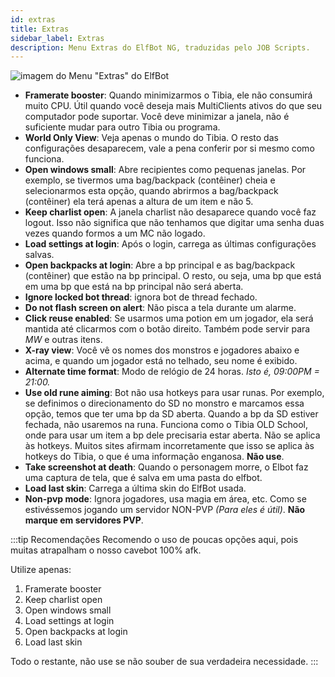 ```yaml
---
id: extras
title: Extras
sidebar_label: Extras
description: Menu Extras do ElfBot NG, traduzidas pelo JOB Scripts.
---
```

![imagem do Menu "Extras" do ElfBot](/img/elfbot/extras.jpg)

- **Framerate booster**: Quando minimizarmos o Tibia, ele não consumirá muito CPU. Útil quando você deseja mais MultiClients ativos do que seu computador pode suportar. Você deve minimizar a janela, não é suficiente mudar para outro Tibia ou programa.
- **World Only View**: Veja apenas o mundo do Tibia. O resto das configurações desaparecem, vale a pena conferir por si mesmo como funciona.
- **Open windows small**: Abre recipientes como pequenas janelas. Por exemplo, se tivermos uma bag/backpack (contêiner) cheia e selecionarmos esta opção, quando abrirmos a bag/backpack (contêiner) ela terá apenas a altura de um item e não 5.
- **Keep charlist open**: A janela charlist não desaparece quando você faz logout. Isso não significa que não tenhamos que digitar uma senha duas vezes quando formos a um MC não logado.
- **Load settings at login**: Após o login, carrega as últimas configurações salvas.
- **Open backpacks at login**: Abre a bp principal e as bag/backpack (contêiner) que estão na bp principal. O resto, ou seja, uma bp que está em uma bp que está na bp principal não será aberta.
- **Ignore locked bot thread**: ignora bot de thread fechado.
- **Do not flash screen on alert**: Não pisca a tela durante um alarme.
- **Click reuse enabled**: Se usarmos uma potion em um jogador, ela será mantida até clicarmos com o botão direito. Também pode servir para *MW* e outras itens.
- **X-ray view**: Você vê os nomes dos monstros e jogadores abaixo e acima, e quando um jogador está no telhado, seu nome é exibido.
- **Alternate time format**: Modo de relógio de 24 horas. *Isto é, 09:00PM = 21:00.*
- **Use old rune aiming**: Bot não usa hotkeys para usar runas. Por exemplo, se definimos o direcionamento do SD no monstro e marcamos essa opção, temos que ter uma bp da SD aberta. Quando a bp da SD estiver fechada, não usaremos na runa. Funciona como o Tibia OLD School, onde para usar um item a bp dele precisaria estar aberta. Não se aplica às hotkeys. Muitos sites afirmam incorretamente que isso se aplica às hotkeys do Tibia, o que é uma informação enganosa. **Não use**.
- **Take screenshot at death**: Quando o personagem morre, o Elbot faz uma captura de tela, que é salva em uma pasta do elfbot.
- **Load last skin**: Carrega a última skin do ElfBot usada.
- **Non-pvp mode**: Ignora jogadores, usa magia em área, etc. Como se estivéssemos jogando um servidor NON-PVP *(Para eles é útil)*. **Não marque em servidores PVP**.

:::tip  Recomendações
Recomendo o uso de poucas opções aqui, pois muitas atrapalham o nosso cavebot 100% afk.

Utilize apenas:
1. Framerate booster
2. Keep charlist open
3. Open windows small
4. Load settings at login
5. Open backpacks at login
6. Load last skin

Todo o restante, não use se não souber de sua verdadeira necessidade.
:::